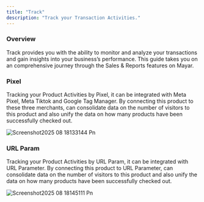 ```yaml
---
title: "Track"
description: "Track your Transaction Activities."
---
```


### Overview

Track provides you with the ability to monitor and analyze your transactions and gain insights into your business’s performance. This guide takes you on an comprehensive journey through the Sales & Reports features on Mayar.

### Pixel

Tracking your Product Activities by Pixel, it can be integrated with Meta Pixel, Meta Tiktok and Google Tag Manager. By connecting this product to these three merchants, can consolidate data on the number of visitors to this product and also unify the data on how many products have been successfully checked out.

![Screenshot2025 08 18133144 Pn](/images/Screenshot2025-08-18133144.png)

### URL Param

Tracking your Product Activities by URL Param, it can be integrated with URL Parameter. By connecting this product to URL Parameter, can consolidate data on the number of visitors to this product and also unify the data on how many products have been successfully checked out.

![Screenshot2025 08 18145111 Pn](/images/Screenshot2025-08-18145111.png)